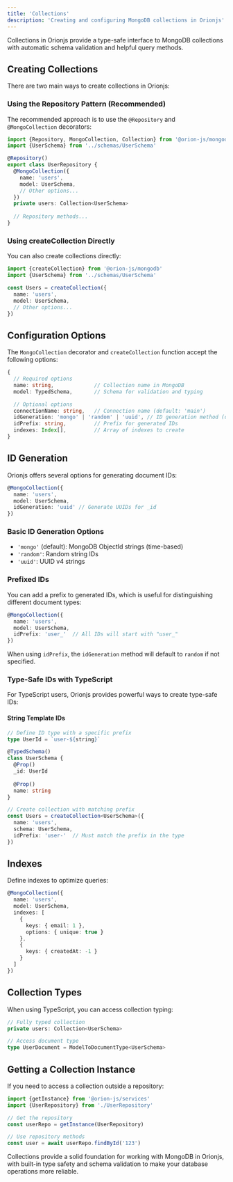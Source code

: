 ```yaml
---
title: 'Collections'
description: 'Creating and configuring MongoDB collections in Orionjs'
---
```


Collections in Orionjs provide a type-safe interface to MongoDB collections with automatic schema validation and helpful query methods.

## Creating Collections

There are two main ways to create collections in Orionjs:

### Using the Repository Pattern (Recommended)

The recommended approach is to use the `@Repository` and `@MongoCollection` decorators:

```typescript
import {Repository, MongoCollection, Collection} from '@orion-js/mongodb'
import {UserSchema} from '../schemas/UserSchema'

@Repository()
export class UserRepository {
  @MongoCollection({
    name: 'users',
    model: UserSchema,
    // Other options...
  })
  private users: Collection<UserSchema>
  
  // Repository methods...
}
```

### Using createCollection Directly

You can also create collections directly:

```typescript
import {createCollection} from '@orion-js/mongodb'
import {UserSchema} from '../schemas/UserSchema'

const Users = createCollection({
  name: 'users',
  model: UserSchema,
  // Other options...
})
```

## Configuration Options

The `MongoCollection` decorator and `createCollection` function accept the following options:

```typescript
{
  // Required options
  name: string,             // Collection name in MongoDB
  model: TypedSchema,       // Schema for validation and typing

  // Optional options
  connectionName: string,   // Connection name (default: 'main')
  idGeneration: 'mongo' | 'random' | 'uuid', // ID generation method (default: 'mongo')
  idPrefix: string,         // Prefix for generated IDs
  indexes: Index[],         // Array of indexes to create
} 
```

## ID Generation

Orionjs offers several options for generating document IDs:

```typescript
@MongoCollection({
  name: 'users',
  model: UserSchema,
  idGeneration: 'uuid' // Generate UUIDs for _id
})
```

### Basic ID Generation Options

- `'mongo'` (default): MongoDB ObjectId strings (time-based)
- `'random'`: Random string IDs
- `'uuid'`: UUID v4 strings

### Prefixed IDs

You can add a prefix to generated IDs, which is useful for distinguishing different document types:

```typescript
@MongoCollection({
  name: 'users',
  model: UserSchema,
  idPrefix: 'user_'  // All IDs will start with "user_"
})
```

When using `idPrefix`, the `idGeneration` method will default to `random` if not specified.

### Type-Safe IDs with TypeScript

For TypeScript users, Orionjs provides powerful ways to create type-safe IDs:

#### String Template IDs

```typescript
// Define ID type with a specific prefix
type UserId = `user-${string}`

@TypedSchema()
class UserSchema {
  @Prop()
  _id: UserId
  
  @Prop()
  name: string
}

// Create collection with matching prefix
const Users = createCollection<UserSchema>({
  name: 'users',
  schema: UserSchema,
  idPrefix: 'user-'  // Must match the prefix in the type
})
```

## Indexes

Define indexes to optimize queries:

```typescript
@MongoCollection({
  name: 'users',
  model: UserSchema,
  indexes: [
    {
      keys: { email: 1 },
      options: { unique: true }
    },
    {
      keys: { createdAt: -1 }
    }
  ]
})
```

## Collection Types

When using TypeScript, you can access collection typing:

```typescript
// Fully typed collection
private users: Collection<UserSchema>

// Access document type
type UserDocument = ModelToDocumentType<UserSchema>
```

## Getting a Collection Instance

If you need to access a collection outside a repository:

```typescript
import {getInstance} from '@orion-js/services'
import {UserRepository} from './UserRepository'

// Get the repository
const userRepo = getInstance(UserRepository)

// Use repository methods
const user = await userRepo.findById('123')
```

Collections provide a solid foundation for working with MongoDB in Orionjs, with built-in type safety and schema validation to make your database operations more reliable. 